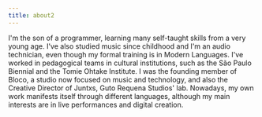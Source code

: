 ```yaml
---
title: about2
---
```


I'm the son of a programmer, learning many self-taught skills from a very young age. I've also studied music since childhood and I'm an audio technician, even though my formal training is in Modern Languages. I've worked in pedagogical teams in cultural institutions, such as the São Paulo Biennial and the Tomie Ohtake Institute. I was the founding member of Bloco, a studio now focused on music and technology, and also the Creative Director of Juntxs, Guto Requena Studios' lab. Nowadays, my own work manifests itself through different languages, although my main interests are in live performances and digital creation.
